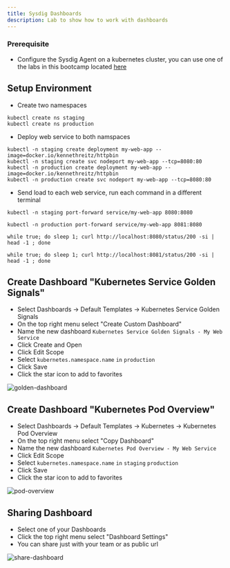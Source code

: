 ```yaml
---
title: Sysdig Dashboards
description: Lab to show how to work with dashboards
---
```



### Prerequisite

- Configure the Sysdig Agent on a kubernetes cluster, you can use one of the labs in this bootcamp located [here](/monitoring/sysdig/#activities)


## Setup Environment
- Create two namespaces
```shell
kubectl create ns staging
kubectl create ns production
```

- Deploy web service to both namspaces
```shell
kubectl -n staging create deployment my-web-app --image=docker.io/kennethreitz/httpbin
kubectl -n staging create svc nodeport my-web-app --tcp=8080:80
kubectl -n production create deployment my-web-app --image=docker.io/kennethreitz/httpbin
kubectl -n production create svc nodeport my-web-app --tcp=8080:80
```

- Send load to each web service, run each command in a different terminal
```shell
kubectl -n staging port-forward service/my-web-app 8080:8080
```
```shell
kubectl -n production port-forward service/my-web-app 8081:8080
```
```shell
while true; do sleep 1; curl http://localhost:8080/status/200 -si | head -1 ; done
```
```shell
while true; do sleep 1; curl http://localhost:8081/status/200 -si | head -1 ; done
```

## Create Dashboard "Kubernetes Service Golden Signals" 
- Select Dashboards -> Default Templates -> Kubernetes Service Golden Signals
- On the top right menu select "Create Custom Dashboard"
- Name the new dashboard `Kubernetes Service Golden Signals - My Web Service`
- Click Create and Open
- Click Edit Scope
- Select `kubernetes.namespace.name` `in` `production`
- Click Save
- Click the star icon to add to favorites

![golden-dashboard](./images/golden-signals.png)

## Create Dashboard "Kubernetes Pod Overview" 
- Select Dashboards -> Default Templates -> Kubernetes -> Kubernetes Pod Overview
- On the top right menu select "Copy Dashboard"
- Name the new dashboard `Kubernetes Pod Overview - My Web Service`
- Click Edit Scope
- Select `kubernetes.namespace.name` `in` `staging` `production`
- Click Save
- Click the star icon to add to favorites

![pod-overview](./images/pod-overview.png)

## Sharing Dashboard
- Select one of your Dashboards
- Click the top right menu select "Dashboard Settings" 
- You can share just with your team or as public url

![share-dashboard](./images/share-dashboard.png)
